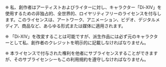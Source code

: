 
<TitleWithLeadingIcon
  imageURL="/icons/tou/tabler--license.svg"
  title="ライセンスの付与"
/>

❈ 私、創作者はアーティストおよびライターに対し、キャラクター「Di-XIV」を使用するための非独占的、全世界的、ロイヤリティフリーのライセンスを付与します。このライセンスは、アートワーク、アニメーション、ビデオ、デジタルメディア、商品など、あらゆる形式または媒体に適用されます。

❈ 「Di-XIV」を改変することは可能ですが、派生作品には必ず元のキャラクターとして私、創作者のクレジットを明示的に記載しなければなりません。

❈ 本ライセンスで付与された権利を他者にサブライセンスすることができますが、そのサブライセンシーもこの利用規約を遵守しなければなりません。
